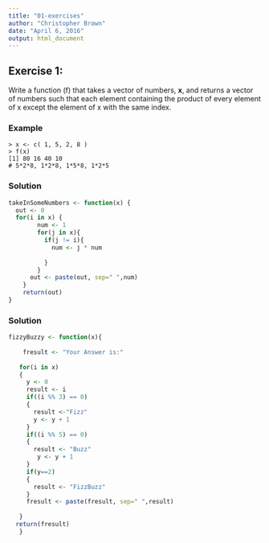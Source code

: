 ---
title: "01-exercises"
author: "Christopher Brown"
date: "April 6, 2016"
output: html_document
---


## Exercise 1:

Write a function (f) that takes a vector of numbers, **x**, and returns a vector of numbers such that each element containing the product of every element of x except the element of x with the same index. 


### Example 

    > x <- c( 1, 5, 2, 8 ) 
    > f(x) 
    [1] 80 16 40 10
    # 5*2*8, 1*2*8, 1*5*8, 1*2*5  


### Solution 

```{r}
takeInSomeNumbers <- function(x) {
  out <- 0
  for(i in x) {
        num <- 1
        for(j in x){
          if(j != i){
            num <- j * num
            
          }
        }
      out <- paste(out, sep=" ",num) 
    }
    return(out)
}

```
    



### Solution

```{r}
fizzyBuzzy <- function(x){
  
    fresult <- "Your Answer is:"
    
   for(i in x) 
   {
     y <- 0
     result <- i
     if((i %% 3) == 0)
     {
       result <-"Fizz"  
       y <- y + 1
     }
     if((i %% 5) == 0)
     {
       result <- "Buzz" 
        y <- y + 1
     }
     if(y==2)
     {
       result <- "FizzBuzz"
     }
     fresult <- paste(fresult, sep=" ",result)
     
   }
  return(fresult)
   }

```


